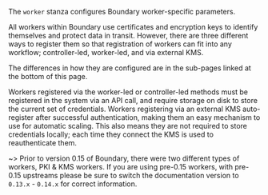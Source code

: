 The `worker` stanza configures Boundary worker-specific parameters.

All workers within Boundary use certificates and encryption keys to identify
themselves and protect data in transit. However, there are three different
ways to register them so that registration of workers can fit into any workflow; controller-led, worker-led, and via external KMS.

The differences in how they are configured are in the sub-pages linked at the
bottom of this page.

Workers registered via the worker-led or controller-led methods must be registered in
the system via an API call, and require storage on disk to store the current set
of credentials. Workers registering via an external KMS auto-register after successful authentication, making them an easy mechanism to
use for automatic scaling. This also means they are not required to store
credentials locally; each time they connect the KMS is used to reauthenticate
them.

~> Prior to version 0.15 of Boundary, there were two different types of workers, PKI & KMS workers.
If you are using pre-0.15 workers, with pre-0.15 upstreams please be sure to switch the documentation
version to `0.13.x` - `0.14.x` for correct information.